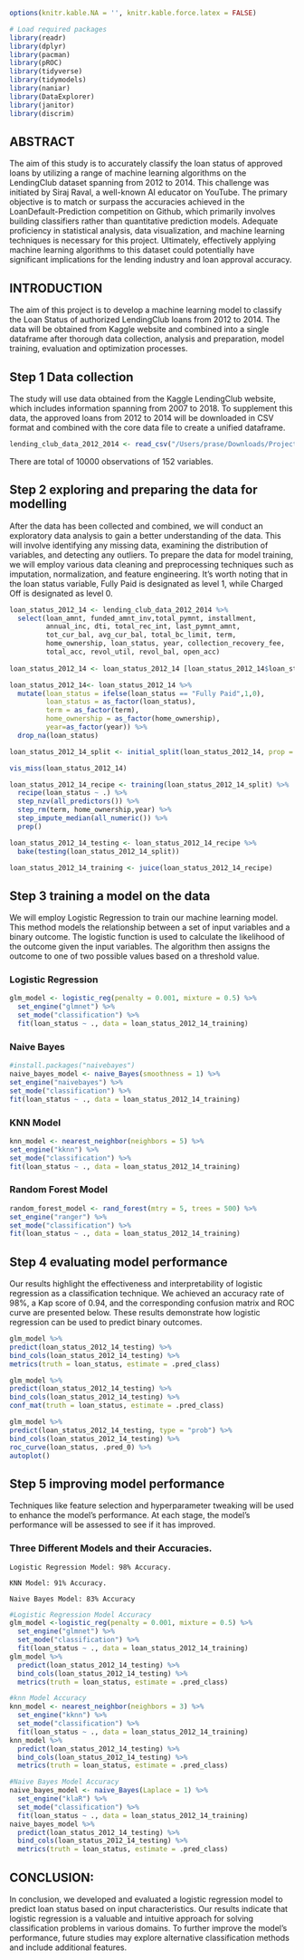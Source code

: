 

```r
options(knitr.kable.NA = '', knitr.kable.force.latex = FALSE)

# Load required packages
library(readr)
library(dplyr)
library(pacman)
library(pROC)
library(tidyverse)
library(tidymodels)
library(naniar)
library(DataExplorer)
library(janitor)
library(discrim)
```


## ABSTRACT

The aim of this study is to accurately classify the loan status of approved loans by utilizing a range of machine learning algorithms on the LendingClub dataset spanning from 2012 to 2014. This challenge was initiated by Siraj Raval, a well-known AI educator on YouTube. The primary objective is to match or surpass the accuracies achieved in the LoanDefault-Prediction competition on Github, which primarily involves building classifiers rather than quantitative prediction models. Adequate proficiency in statistical analysis, data visualization, and machine learning techniques is necessary for this project. Ultimately, effectively applying machine learning algorithms to this dataset could potentially have significant implications for the lending industry and loan approval accuracy.


## INTRODUCTION

The aim of this project is to develop a machine learning model to classify the Loan Status of authorized LendingClub loans from 2012 to 2014. The data will be obtained from Kaggle website and combined into a single dataframe after thorough data collection, analysis and preparation, model training, evaluation and optimization processes.

## **Step 1**  Data collection

The study will use data obtained from the Kaggle LendingClub website, which includes information spanning from 2007 to 2018. To supplement this data, the approved loans from 2012 to 2014 will be downloaded in CSV format and combined with the core data file to create a unified dataframe.


```r
lending_club_data_2012_2014 <- read_csv("/Users/prase/Downloads/Project/data_small/lending_club_data_2012_2014_small.csv")
```

There are total of 10000 observations of 152 variables. 

## **Step 2**  exploring and preparing the data for modelling

After the data has been collected and combined, we will conduct an exploratory data analysis to gain a better understanding of the data. This will involve identifying any missing data, examining the distribution of variables, and detecting any outliers. To prepare the data for model training, we will employ various data cleaning and preprocessing techniques such as imputation, normalization, and feature engineering. It's worth noting that in the loan status variable, Fully Paid is designated as level 1, while Charged Off is designated as level 0.

```r
loan_status_2012_14 <- lending_club_data_2012_2014 %>% 
  select(loan_amnt, funded_amnt_inv,total_pymnt, installment,
         annual_inc, dti, total_rec_int, last_pymnt_amnt,
         tot_cur_bal, avg_cur_bal, total_bc_limit, term,
         home_ownership, loan_status, year, collection_recovery_fee,
         total_acc, revol_util, revol_bal, open_acc)
  
loan_status_2012_14 <- loan_status_2012_14 [loan_status_2012_14$loan_status %in% c("Fully Paid", "Charged Off"), ]

loan_status_2012_14<- loan_status_2012_14 %>% 
  mutate(loan_status = ifelse(loan_status == "Fully Paid",1,0),
         loan_status = as_factor(loan_status),
         term = as_factor(term),
         home_ownership = as_factor(home_ownership),
         year=as_factor(year)) %>% 
  drop_na(loan_status)

loan_status_2012_14_split <- initial_split(loan_status_2012_14, prop = 0.75)

vis_miss(loan_status_2012_14)

loan_status_2012_14_recipe <- training(loan_status_2012_14_split) %>%
  recipe(loan_status ~ .) %>%
  step_nzv(all_predictors()) %>%
  step_rm(term, home_ownership,year) %>% 
  step_impute_median(all_numeric()) %>%
  prep()

loan_status_2012_14_testing <- loan_status_2012_14_recipe %>%
  bake(testing(loan_status_2012_14_split)) 

loan_status_2012_14_training <- juice(loan_status_2012_14_recipe)

```

## **Step 3**  training a model on the data

We will employ Logistic Regression to train our machine learning model. This method models the relationship between a set of input variables and a binary outcome. The logistic function is used to calculate the likelihood of the outcome given the input variables. The algorithm then assigns the outcome to one of two possible values based on a threshold value.

### Logistic Regression

```r
glm_model <- logistic_reg(penalty = 0.001, mixture = 0.5) %>% 
  set_engine("glmnet") %>%
  set_mode("classification") %>%
  fit(loan_status ~ ., data = loan_status_2012_14_training)

```


### Naive Bayes

```r
#install.packages("naivebayes")
naive_bayes_model <- naive_Bayes(smoothness = 1) %>%
set_engine("naivebayes") %>%
set_mode("classification") %>%
fit(loan_status ~ ., data = loan_status_2012_14_training)
```

### KNN Model

```r
knn_model <- nearest_neighbor(neighbors = 5) %>%
set_engine("kknn") %>%
set_mode("classification") %>%
fit(loan_status ~ ., data = loan_status_2012_14_training)
```


### Random Forest Model

```r
random_forest_model <- rand_forest(mtry = 5, trees = 500) %>%
set_engine("ranger") %>%
set_mode("classification") %>%
fit(loan_status ~ ., data = loan_status_2012_14_training)
```

## **Step 4**  evaluating model performance

Our results highlight the effectiveness and interpretability of logistic regression as a classification technique. We achieved an accuracy rate of 98%, a Kap score of 0.94, and the corresponding confusion matrix and ROC curve are presented below. These results demonstrate how logistic regression can be used to predict binary outcomes.

```r
glm_model %>%
predict(loan_status_2012_14_testing) %>%
bind_cols(loan_status_2012_14_testing) %>%
metrics(truth = loan_status, estimate = .pred_class)

glm_model %>%
predict(loan_status_2012_14_testing) %>%
bind_cols(loan_status_2012_14_testing) %>%
conf_mat(truth = loan_status, estimate = .pred_class)

glm_model %>%
predict(loan_status_2012_14_testing, type = "prob") %>%
bind_cols(loan_status_2012_14_testing) %>%
roc_curve(loan_status, .pred_0) %>%
autoplot()
```

## **Step 5**  improving model performance

Techniques like feature selection and hyperparameter tweaking will be used to enhance the model's performance. At each stage, the model's performance will be assessed to see if it has improved.

### Three Different Models and their Accuracies. 

`Logistic Regression Model: 98% Accuracy.` 

`KNN Model: 91% Accuracy. `

`Naive Bayes Model: 83% Accuracy`

```r
#Logistic Regression Model Accuracy
glm_model <-logistic_reg(penalty = 0.001, mixture = 0.5) %>%
  set_engine("glmnet") %>%
  set_mode("classification") %>%
  fit(loan_status ~ ., data = loan_status_2012_14_training)
glm_model %>%
  predict(loan_status_2012_14_testing) %>%
  bind_cols(loan_status_2012_14_testing) %>%
  metrics(truth = loan_status, estimate = .pred_class)

```


```r

#knn Model Accuracy 
knn_model <- nearest_neighbor(neighbors = 3) %>% 
  set_engine("kknn") %>%
  set_mode("classification") %>%
  fit(loan_status ~ ., data = loan_status_2012_14_training)
knn_model %>%
  predict(loan_status_2012_14_testing) %>%
  bind_cols(loan_status_2012_14_testing) %>%
  metrics(truth = loan_status, estimate = .pred_class)

```

```r

#Naive Bayes Model Accuracy
naive_bayes_model <- naive_Bayes(Laplace = 1) %>% 
  set_engine("klaR") %>%
  set_mode("classification") %>%
  fit(loan_status ~ ., data = loan_status_2012_14_training)
naive_bayes_model %>%
  predict(loan_status_2012_14_testing) %>%
  bind_cols(loan_status_2012_14_testing) %>%
  metrics(truth = loan_status, estimate = .pred_class)

```


## CONCLUSION:

In conclusion, we developed and evaluated a logistic regression model to predict loan status based on input characteristics. Our results indicate that logistic regression is a valuable and intuitive approach for solving classification problems in various domains. To further improve the model's performance, future studies may explore alternative classification methods and include additional features.

